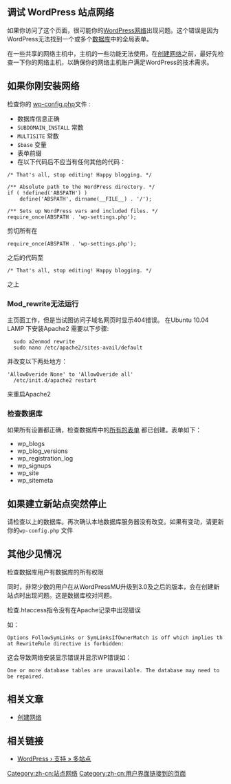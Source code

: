 {{Languages|
{{en|Debugging a WordPress Network}}
{{ja|Debugging a WordPress Network}}
{{pt-br|Depurando uma Rede WordPress}}
{{zh-cn|调试 WordPress 站点网络}}
}}

{{zh-cn:Stub}}

== 调试 WordPress 站点网络 ==
如果你访问了这个页面，很可能你的[[Glossary#Network|WordPress网络]]出现问题。这个错误是因为WordPress无法找到一个或多个[[Database Description|数据库]]中的全局表单。

在一些共享的网络主机中，主机的一些功能无法使用。在[[Create A Network|创建网络]]之前，最好先检查一下你的网络主机，以确保你的网络主机账户满足WordPress的技术需求。

== 如果你刚安装网络 == 

检查你的 [[Editing wp-config.php|wp-config.php]]文件 :
* 数据库信息正确
* <code>SUBDOMAIN_INSTALL</code> 常数
* <code>MULTISITE</code> 常数
* <code>$base</code> 变量
* 表单前缀
* 在以下代码后不应当有任何其他的代码：

<pre>
/* That's all, stop editing! Happy blogging. */

/** Absolute path to the WordPress directory. */
if ( !defined('ABSPATH') )
	define('ABSPATH', dirname(__FILE__) . '/');

/** Sets up WordPress vars and included files. */
require_once(ABSPATH . 'wp-settings.php');
</pre>

剪切所有在 <pre>require_once(ABSPATH . 'wp-settings.php');</pre>之后的代码至<pre>
/* That's all, stop editing! Happy blogging. */</pre>之上

=== Mod_rewrite无法运行===

主页面工作，但是当试图访问子域名网页时显示404错误。
在Ubuntu 10.04 LAMP 下安装Apache2 需要以下步骤:
   sudo a2enmod rewrite
   sudo nano /etc/apache2/sites-avail/default
并改变以下两处地方：
 'AllowOveride None' to 'AllowOveride all'
   /etc/init.d/apache2 restart
来重启Apache2

=== 检查数据库 ===

如果所有设置都正确，检查数据库中的[[Database Description#Multisite Table Overview|所有的表单]] 都已创建。表单如下：

*wp_blogs 
*wp_blog_versions
*wp_registration_log 
*wp_signups  
*wp_site 
*wp_sitemeta

== 如果建立新站点突然停止==

请检查以上的数据库。再次确认本地数据库服务器没有改变。如果有变动，请更新你的<code>wp-config.php</code> 文件

== 其他少见情况 == 

检查数据库用户有数据库的所有权限

同时，非常少数的用户在从WordPressMU升级到3.0及之后的版本，会在创建新站点时出现问题。这是数据库校对问题。

检查.htaccess指令没有在Apache记录中出现错误

如：

 Options FollowSymLinks or SymLinksIfOwnerMatch is off which implies that RewriteRule directive is forbidden:

这会导致网络安装显示错误并显示WP错误如：

 One or more database tables are unavailable. The database may need to be repaired.

==相关文章 ==
* [[Create A Network|创建网络]]

== 相关链接 ==
* [http://wordpress.org/support/forum/multisite WordPress › 支持 » 多站点]

[[Category:zh-cn:站点网络]]
[[Category:zh-cn:用户界面链接到的页面]]